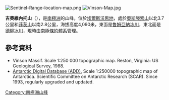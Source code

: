 [[Image:Sentinel-Range-location-map.png|thumb]]
[[Image:Vinson-Map.jpg|thumb]]

{{coord|78|16|S|86|10|W|type:mountain|display=title}}

'''吉奧維內托山'''（{{lang-en|Mount Giovinetto}}），是[[南極洲|南極洲]]的山峰，位於[[埃爾斯沃思地|埃爾斯沃思地]]，處於[[奧斯滕索山|奧斯滕索山]]以北3.7公里和[[菲茨山|菲茨山]]以南2.8公里，海拔高度4,090米，東面是[[魯姆亞納冰川|魯姆亞納冰川]]，東北面是[[德柳冰川|德柳冰川]]，現時由[[南極條約體系|南極條約體系]]管理。

==參考資料==
* Vinson Massif.  Scale 1:250 000 topographic map.  Reston, Virginia: US Geological Survey, 1988.
* [http://www.add.scar.org Antarctic Digital Database (ADD).]{{Wayback|url=http://www.add.scar.org/ |date=20170305000653 }} Scale 1:250000 topographic map of Antarctica. Scientific Committee on Antarctic Research (SCAR). Since 1993, regularly upgraded and updated.

{{DEFAULTSORT:Mount Giovinetto}}
[[Category:南極洲山峰|Category:南極洲山峰]]


{{EllsworthLand-geo-stub}}